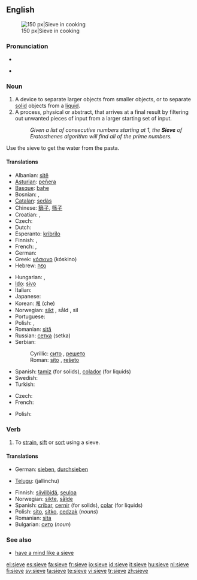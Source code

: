 ==English==
{{wikipedia}}
[[Image:Sieve.jpg|thumb|right|150 px|Sieve in cooking]]

===Pronunciation===
* {{IPA|/sɪv/}}
* {{audio|en-us-sieve.ogg|Audio (US)}}
*: {{rhymes|ɪv}}

===Noun===
{{en-noun}}

# A device to separate larger objects from smaller objects, or to separate [[solid]] objects from a [[liquid]].
# A process, physical or abstract, that arrives at a final result by filtering out unwanted pieces of input from a larger starting set of input.
#: ''Given a list of consecutive numbers starting at 1, the '''Sieve''' of Eratosthenes algorithm will find all of the prime numbers.''
Use the sieve to get the water from the pasta.

====Translations====
{{trans-top|device to separate larger objects}}
* Albanian: [[sitë]] {{f}}
* [[Asturian]]: [[peñera]] {{f}}
* [[Basque]]: [[bahe]]
* Bosnian: {{t-|bs|sito|n}}, {{t-|bs|rešeto|n}}
* [[Catalan]]: [[sedàs]] {{m}}
* Chinese: [[篩子]], [[筛子]]
* Croatian: {{t-|hr|sito|n}}, {{t-|hr|rešeto|n}}
* Czech: {{t-|cs|síto|n}}
* Dutch: {{t+|nl|zeef|f}}
* Esperanto: [[kribrilo]]
* Finnish: {{t-|fi|seula}}, {{t-|fi|siivilä}}
* French: {{t+|fr|tamis|m}}, {{t+|fr|passoire|m}}
* German: {{t+|de|Sieb|n}}
* Greek: [[κόσκινο]] {{n}} (kóskino)
* Hebrew: [[נפה]] {{f}}
{{trans-mid}}
* Hungarian: {{t+|hu|szita}}, {{t-|hu|rosta}}
* [[Ido]]: [[sivo]]
* Italian: {{t+|it|setaccio|m}}
* Japanese: {{t+|ja|ふるい|tr=furui|sc=Jpan}}
* Korean: [[체]] (che)
* Norwegian: [[sikt]] {{c}}, såld {{c}}, sil
* Portuguese: {{t|pt|peneira|f}}
* Polish: {{t+|pl|sitko|n}}, {{t+|pl|sito|n}}
* Romanian: [[sită]] {{f}}
* Russian: [[сетка]] {{f}} (setka)
* Serbian:
*: Cyrillic: [[сито]] {{n}}, [[решето]] {{n}}
*: Roman: [[sito]] {{n}}, [[rešeto]] {{n}}
* Spanish: [[tamiz]] {{m}} (for solids), [[colador]] {{m}} (for liquids)
* Swedish: {{t-|sv|såll}}
* Turkish: {{t+|tr|süzgeç}}
{{trans-bottom}}

{{trans-top|process, physical or abstract}}
* Czech: {{t-|cs|síto|n}}
* French: {{t+|fr|crible|m}}
{{trans-mid}}
* Polish: {{t+|pl|sito|n}}
{{trans-bottom}}

===Verb===
{{en-verb|siev|ing}}

# To [[strain]], [[sift]] or [[sort]] using a sieve.

====Translations====
{{trans-top|to strain, sift or sort using a sieve}}
* German: [[sieben]], [[durchsieben]]
{{trans-mid}}
* [[Telugu]]: {{t|te|జల్లించు|sc=Telu}} (jallinchu)
{{trans-bottom}}

{{checktrans-top}}
* Finnish: [[siivilöidä]], [[seuloa]]
* Norwegian: [[sikte]], [[sålde]]
* Spanish: [[cribar]], [[cernir]] (for solids), [[colar]] (for liquids)
* Polish: [[sito]], [[sitko]], [[cedzak]] (''nouns'')
* Romanian: [[sita]]
* Bulgarian: [[сито]] (''noun'')
{{trans-bottom}}

===See also===
* [[have a mind like a sieve]]

[[el:sieve]]
[[es:sieve]]
[[fa:sieve]]
[[fr:sieve]]
[[io:sieve]]
[[id:sieve]]
[[it:sieve]]
[[hu:sieve]]
[[nl:sieve]]
[[fi:sieve]]
[[sv:sieve]]
[[ta:sieve]]
[[te:sieve]]
[[vi:sieve]]
[[tr:sieve]]
[[zh:sieve]]